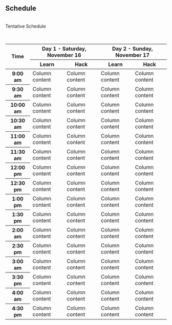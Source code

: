 <section id="schedule" class="bg-dark">
<div class="container">
<div class="row">
<div class="col-lg-12 mx-auto text-center">
<h2>Schedule</h2>

<br>Tentative Schedule

<br><table class="table table-hover text-center text-white">
<thead>
<tr>
<th scope="col" rowspan="2">Time</th>
<th scope="col" colspan="2">Day 1 - Saturday, November 16</th>
<th scope="col" colspan="2">Day 2 - Sunday, November 17</th>
</tr>
<tr>
<th scope="col">Learn</th>
<th scope="col">Hack</th>
<th scope="col">Learn</th>
<th scope="col">Hack</th>
</tr>
</thead>
<tbody>
<tr class="table-default">
<th scope="row">9:00 am</th>
<td>Column content</td>
<td>Column content</td>
<td>Column content</td>
<td>Column content</td>
</tr>
<tr class="table-default">
<th scope="row">9:30 am</th>
<td>Column content</td>
<td>Column content</td>
<td>Column content</td>
<td>Column content</td>
</tr>
<tr class="table-default">
<th scope="row">10:00 am</th>
<td>Column content</td>
<td>Column content</td>
<td>Column content</td>
<td>Column content</td>
</tr>
<tr class="table-default">
<th scope="row">10:30 am</th>
<td>Column content</td>
<td>Column content</td>
<td>Column content</td>
<td>Column content</td>
</tr>
<tr class="table-default">
<th scope="row">11:00 am</th>
<td>Column content</td>
<td>Column content</td>
<td>Column content</td>
<td>Column content</td>
</tr>
<tr class="table-default">
<th scope="row">11:30 am</th>
<td>Column content</td>
<td>Column content</td>
<td>Column content</td>
<td>Column content</td>
</tr>
<tr class="table-default">
<th scope="row">12:00 pm</th>
<td>Column content</td>
<td>Column content</td>
<td>Column content</td>
<td>Column content</td>
</tr>
<tr class="table-default">
<th scope="row">12:30 pm</th>
<td>Column content</td>
<td>Column content</td>
<td>Column content</td>
<td>Column content</td>
</tr>
<tr class="table-default">
<th scope="row">1:00 pm</th>
<td>Column content</td>
<td>Column content</td>
<td>Column content</td>
<td>Column content</td>
</tr>
<tr class="table-default">
<th scope="row">1:30 pm</th>
<td>Column content</td>
<td>Column content</td>
<td>Column content</td>
<td>Column content</td>
</tr>
<tr class="table-default">
<th scope="row">2:00 am</th>
<td>Column content</td>
<td>Column content</td>
<td>Column content</td>
<td>Column content</td>
</tr>
<tr class="table-default">
<th scope="row">2:30 pm</th>
<td>Column content</td>
<td>Column content</td>
<td>Column content</td>
<td>Column content</td>
</tr>
<tr class="table-default">
<th scope="row">3:00 am</th>
<td>Column content</td>
<td>Column content</td>
<td>Column content</td>
<td>Column content</td>
</tr>
<tr class="table-default">
<th scope="row">3:30 pm</th>
<td>Column content</td>
<td>Column content</td>
<td>Column content</td>
<td>Column content</td>
</tr>
<tr class="table-default">
<th scope="row">4:00 am</th>
<td>Column content</td>
<td>Column content</td>
<td>Column content</td>
<td>Column content</td>
</tr>
<tr class="table-default">
<th scope="row">4:30 pm</th>
<td>Column content</td>
<td>Column content</td>
<td>Column content</td>
<td>Column content</td>
</tr>
</tbody>
</table> 
</div>
</div>
</div>
</section>